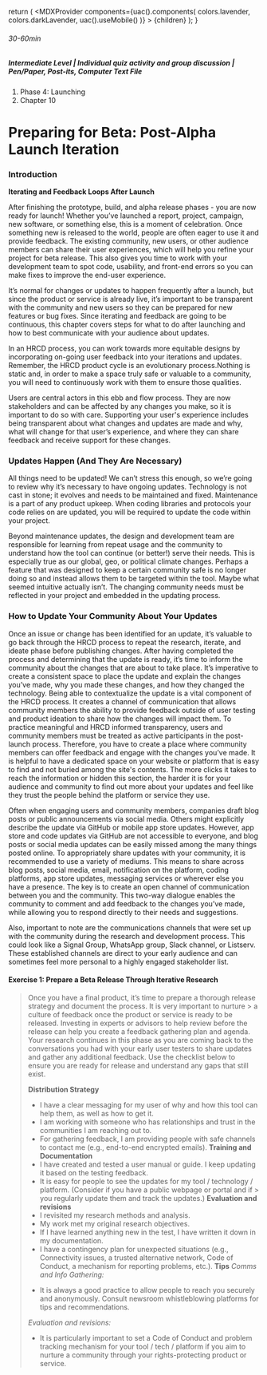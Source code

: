 
  return (
    <MDXProvider
      components={uac().components(
        colors.lavender,
        colors.darkLavender,
        uac().useMobile()
      )}
    >
      {children}
    </MDXProvider>
  );
}

[comment]: # "↓↓↓ Editable ↓↓↓"

###### 30-60min

##### Intermediate Level | Individual quiz activity and group discussion | Pen/Paper, Post-its, Computer Text File

1. Phase 4: Launching
2. Chapter 10

# Preparing for Beta: Post-Alpha Launch Iteration


### Introduction

**Iterating and Feedback Loops After Launch**

After finishing the prototype, build, and alpha release phases - you are now ready for launch! Whether you’ve launched a report, project, campaign, new software, or something else, this is a moment of celebration. Once something new is released to the world, people are often eager to use it and provide feedback. The existing community, new users, or other audience members can share their user experiences, which will help you refine your project for beta release. This also gives you time to work with your development team to spot code, usability, and front-end errors so you can make fixes to improve the end-user experience. 

It’s normal for changes or updates to happen frequently after a launch, but since the product or service is already live, it’s important to be transparent with the community and new users so they can be prepared for new features or bug fixes. Since iterating and feedback are going to be continuous, this chapter covers steps for what to do after launching and how to best communicate with your audience about updates.

In an HRCD process, you can work towards more equitable designs by incorporating on-going user feedback into your iterations and updates. Remember, the HRCD product cycle is an evolutionary process.Nothing is static and, in order to make a space truly safe or valuable to a community, you will need to continuously work with them to ensure those qualities. 

Users are central actors in this ebb and flow process. They are now stakeholders and can be affected by any changes you make, so it is important to do so with care. Supporting your user's experience includes being transparent about what changes and updates are made and why, what will change for that user’s experience, and where they can share feedback and receive support for these changes.

### Updates Happen (And They Are Necessary)

All things need to be updated! We can’t stress this enough, so we’re going to review why it’s necessary to have ongoing updates. Technology is not cast in stone; it evolves and needs to be maintained and fixed. Maintenance is a part of any product upkeep. When coding libraries and protocols your code relies on are updated, you will be required to update the code within your project. 

Beyond maintenance updates, the design and development team are responsible for learning from repeat usage and the community to understand how the tool can continue (or better!) serve their needs. This is especially true as our global, geo, or political climate changes. Perhaps a feature that was designed to keep a certain community safe is no longer doing so and instead allows them to be targeted within the tool. Maybe what seemed intuitive actually isn’t. The changing community needs must be reflected in your project and embedded in the updating process.  

### How to Update Your Community About Your Updates

Once an issue or change has been identified for an update, it’s valuable to go back through the HRCD process to repeat the research, iterate, and ideate phase before publishing changes. After having completed the process and determining that the update is ready, it’s time to inform the community about the changes that are about to take place. It’s imperative to create a consistent space to place the update and explain the changes you’ve made, why you made these changes, and how they changed the technology. Being able to contextualize the update is a vital component of the HRCD process. It creates a channel of communication that allows community members the ability to provide feedback outside of user testing and product ideation to share how the changes will impact them. To practice meaningful and HRCD informed transparency, users and community members must be treated as active participants in the post-launch process. Therefore, you have to create a place where community members can offer feedback and engage with the changes you’ve made. It is helpful to have a dedicated space on your website or platform that is easy to find and not buried among the site's contents. The more clicks it takes to reach the information or hidden this section, the harder it is for your audience and community to find out more about your updates and feel like they trust the people behind the platform or service they use. 

Often when engaging users and community members, companies draft blog posts or public announcements via social media. Others might explicitly describe the update via GitHub or mobile app store updates. However, app store and code updates via GitHub are not accessible to everyone, and blog posts or social media updates can be easily missed among the many things posted online. To appropriately share updates with your community, it is recommended to use a variety of mediums. This means to share across blog posts, social media, email, notification on the platform, coding platforms, app store updates, messaging services or wherever else you have a presence. The key is to create an open channel of communication between you and the community. This two-way dialogue enables the community to comment and add feedback to the changes you’ve made, while allowing you to respond directly to their needs and suggestions. 

Also, important to note are the communications channels that were set up with the community during the research and development process. This could look like a Signal Group, WhatsApp group, Slack channel, or Listserv. These established channels are direct to your early audience and can sometimes feel more personal to a highly engaged stakeholder list. 

#### Exercise 1: Prepare a Beta Release Through Iterative Research 
> Once you have a final product, it’s time to prepare a thorough release strategy and document the process. It is very important to nurture > a culture of feedback once the product or service is ready to be released. Investing in experts or advisors to help review before the  
> release can help you create a feedback gathering plan and agenda.
> Your research continues in this phase as you are coming back to the conversations you had with your early user testers to share updates
>  and gather any additional feedback. Use the checklist below to ensure you are ready for release and understand any gaps that still 
>  exist.
>  
>
> **Distribution Strategy**
> * I have a clear messaging for my user of why and how this tool can help them, as well as how to get it.
> *  I am working with someone who has relationships and trust in the communities I am reaching out to.
> * For gathering feedback, I am providing people with safe channels to contact me (e.g., end-to-end encrypted emails).
> **Training and Documentation**
> *  I have created and tested a user manual or guide. I keep updating it based on the testing feedback.
> *  It is easy for people to see the updates for my tool / technology / platform. (Consider if you have a public webpage or portal and if > you regularly update them and track the updates.)
> **Evaluation and revisions**
> *  I revisited my research methods and analysis.
> *  My work met my original research objectives.
> *  If I have learned anything new in the test, I have written it down in my documentation.
> *  I have a contingency plan for unexpected situations (e.g., Connectivity issues, a trusted alternative network, Code of Conduct, a
>  mechanism for reporting problems, etc.).
> **Tips**
>_Comms and Info Gathering:_
>> 
> *  It is always a good practice to allow people to reach you securely and anonymously. Consult newsroom whistleblowing platforms for tips 
> and recommendations.
> 
>_Evaluation and revisions:_
>
> *  It is particularly important to set a Code of Conduct and problem tracking mechanism for your tool / tech / platform if you aim to nurture a community through your rights-protecting product or service.



